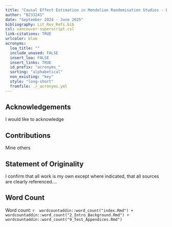 ```yaml
---
title: "Causal Effect Estimation in Mendelian Randomisation Studies - Evaluating a Novel Bayesian Approach To Genetic Pleiotropy Versus Established Weighted Median Methodology"
author: "B233241"
date: "September 2024 - June 2025"
bibliography: Lit_Rev_Refs.bib
csl: vancouver-superscript.csl
link-citations: TRUE
urlcolor: blue
acronyms:
  loa_title: ""
  include_unused: FALSE
  insert_loa: FALSE
  insert_links: TRUE
  id_prefix: "acronyms_"
  sorting: "alphabetical"
  non_existing: "key"
  style: "long-short"
  fromfile: ./_acronyms.yml
---
```


\newpage

## Acknowledgements {-}

I would like to acknowledge


## Contributions {-}

Mine others

## Statement of Originality {-}

I confirm that all work is my own except where indicated, that all sources are clearly referenced....


## Word Count {-}

Word count: 
`r 
wordcountaddin::word_count("index.Rmd") +
wordcountaddin::word_count("2_Intro_Background.Rmd") + 
wordcountaddin::word_count("9_Test_Appendices.Rmd") 
`

\newpage
